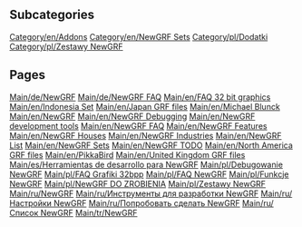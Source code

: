 
== Subcategories ==
[[Category/en/Addons]]
[[Category/en/NewGRF Sets]]
[[Category/pl/Dodatki]]
[[Category/pl/Zestawy NewGRF]]

== Pages ==
[[Main/de/NewGRF]]
[[Main/de/NewGRF FAQ]]
[[Main/en/FAQ 32 bit graphics]]
[[Main/en/Indonesia Set]]
[[Main/en/Japan GRF files]]
[[Main/en/Michael Blunck]]
[[Main/en/NewGRF]]
[[Main/en/NewGRF Debugging]]
[[Main/en/NewGRF development tools]]
[[Main/en/NewGRF FAQ]]
[[Main/en/NewGRF Features]]
[[Main/en/NewGRF Houses]]
[[Main/en/NewGRF Industries]]
[[Main/en/NewGRF List]]
[[Main/en/NewGRF Sets]]
[[Main/en/NewGRF TODO]]
[[Main/en/North America GRF files]]
[[Main/en/PikkaBird]]
[[Main/en/United Kingdom GRF files]]
[[Main/es/Herramientas de desarrollo para NewGRF]]
[[Main/pl/Debugowanie NewGRF]]
[[Main/pl/FAQ Grafiki 32bpp]]
[[Main/pl/FAQ NewGRF]]
[[Main/pl/Funkcje NewGRF]]
[[Main/pl/NewGRF DO ZROBIENIA]]
[[Main/pl/Zestawy NewGRF]]
[[Main/ru/NewGRF]]
[[Main/ru/Инструменты для разработки NewGRF]]
[[Main/ru/Настройки NewGRF]]
[[Main/ru/Попробовать сделать NewGRF]]
[[Main/ru/Список NewGRF]]
[[Main/tr/NewGRF]]
